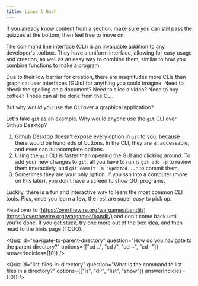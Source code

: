 ```yaml
---
title: Linux & Bash
---
```



<Aside>
  If you already know content from a section, make sure you can still pass the
  quizzes at the bottom, then feel free to move on.
</Aside>

The command line interface (CLI) is an invaluable addition to any developer's
toolbox. They have a uniform interface, allowing for easy usage and creation, as
well as an easy way to combine them, similar to how you combine functions to
make a program.

Due to their low barrier for creation, there are magnitudes more CLIs than
graphical user interfaces (GUIs) for anything you could imagine. Need to check
the spelling on a document? Need to slice a video? Need to buy coffee? Those can
all be done from the CLI.

But why would you use the CLI over a graphical application?

Let's take `git` as an example. Why would anyone use the `git` CLI over Github
Desktop?

1. Github Desktop doesn't expose every option in `git` to you, because there
   would be hundreds of buttons. In the CLI, they are all accessable, and even
   can autocomplete options.
2. Using the `git` CLI is faster than opening the GUI and clicking around. To
   add your new changes to `git`, all you have to run is `git add -p` to review
   them interactivly, and `git commit -m "updated..."` to commit them.
3. Sometimes they are your only option. If you ssh into a computer (more on this
   later), you don't have a screen to show GUI programs.

Luckily, there is a fun and interactive way to learn the most common CLI tools.
Plus, once you learn a few, the rest are super easy to pick up.

Head over to
[https://overthewire.org/wargames/bandit/](https://overthewire.org/wargames/bandit/)
and don't come back until you're done. If you get stuck, try one more out of the
box idea, and then head to the hints page (TODO).

<Quiz
  id="navigate-to-parent-directory"
  question="How do you navigate to the parent directory?"
  options={["cd ..", "cd /", "cd ~", "cd -"]}
  answerIndicies={[0]}
/>

<Quiz
  id="list-files-in-directory"
  question="What is the command to list files in a directory?"
  options={["ls", "dir", "list", "show"]}
  answerIndicies={[0]}
/>

